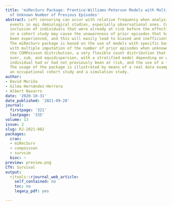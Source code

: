 ```yaml
---
title: 'miRecSurv Package: Prentice-Williams-Peterson Models with Multiple Imputation
  of Unknown Number of Previous Episodes'
abstract: Left censoring can occur with relative frequency when analyzing recurrent
  events in epi demiological studies, especially observational ones. Concretely, the
  inclusion of individuals that were already at risk before the effective initiation
  in a cohort study may cause the unawareness of prior episodes that have already
  been experienced, and this will easily lead to biased and inefficient estimates.
  The miRecSurv package is based on the use of models with specific baseline hazard,
  with multiple imputation of the number of prior episodes when unknown by means of
  the COMPoisson distribution, a very flexible count distribution that can handle
  over, sub, and equidispersion, with a stratified model depending on whether the
  individual had or had not previously been at risk, and the use of a frailty term.
  The usage of the package is illustrated by means of a real data example based on
  an occupational cohort study and a simulation study.
author:
- David Moriña
- Gilma Hernández-Herrera
- Albert Navarro
date: '2020-10-31'
date_published: '2021-09-20'
journal:
  firstpage: '321'
  lastpage: '335'
volume: 13
issue: 2
slug: RJ-2021-082
packages:
  cran:
  - miRecSurv
  - compoisson
  - survsim
  bioc: ~
preview: preview.png
CTV: Survival
output:
  rjtools::rjournal_web_article:
    self_contained: no
    toc: no
    legacy_pdf: yes

---
```

